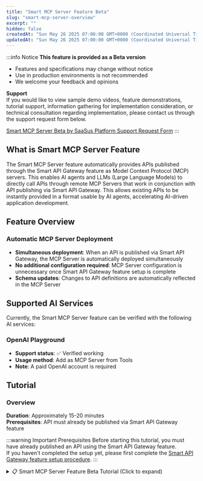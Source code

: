 ```yaml
---
title: "Smart MCP Server Feature Beta"
slug: "smart-mcp-server-overview"
excerpt: ""
hidden: false
createdAt: "Sun May 26 2025 07:00:00 GMT+0000 (Coordinated Universal Time)"
updatedAt: "Sun May 26 2025 07:00:00 GMT+0000 (Coordinated Universal Time)"
---
```


:::info Notice
**This feature is provided as a Beta version**

- Features and specifications may change without notice
- Use in production environments is not recommended
- We welcome your feedback and opinions

**Support**  
If you would like to view sample demo videos, feature demonstrations, tutorial support, information gathering for implementation consideration, or technical consultation regarding implementation, please contact us through the support request form below.

[Smart MCP Server Beta by SaaSus Platform Support Request Form](https://forms.gle/DVDqrcNc525E9GG68)
:::

## What is Smart MCP Server Feature

The Smart MCP Server feature automatically provides APIs published through the Smart API Gateway feature as Model Context Protocol (MCP) servers. This enables AI agents and LLMs (Large Language Models) to directly call APIs through remote MCP Servers that work in conjunction with API publishing via Smart API Gateway. This allows existing APIs to be instantly provided in a format usable by AI agents, accelerating AI-driven application development.

## Feature Overview

### Automatic MCP Server Deployment
- **Simultaneous deployment**: When an API is published via Smart API Gateway, the MCP Server is automatically deployed simultaneously
- **No additional configuration required**: MCP Server configuration is unnecessary once Smart API Gateway feature setup is complete
- **Schema updates**: Changes to API definitions are automatically reflected in the MCP Server

## Supported AI Services

Currently, the Smart MCP Server feature can be verified with the following AI services:

### OpenAI Playground
- **Support status**: ✅ Verified working
- **Usage method**: Add as MCP Server from Tools
- **Note**: A paid OpenAI account is required

## Tutorial

### Overview

**Duration**: Approximately 15-20 minutes  
**Prerequisites**: API must already be published via Smart API Gateway feature

:::warning Important Prerequisites
Before starting this tutorial, you must have already published an API using the Smart API Gateway feature.<br/>
If you haven't completed the setup yet, please first complete the [Smart API Gateway feature setup procedure](./manual.mdx).
:::

<details>
<summary>📋 Smart MCP Server Feature Beta Tutorial (Click to expand)</summary>
<div>

This tutorial explains the procedure for setting up APIs published via Smart API Gateway feature as MCP Servers that can be used by AI services.

---

## Step 1: Access SaaS Development Console

1. Log in to the [SaaS Development Console](https://settings.console.saasus.io/dashboard)
2. Select **Smart API Gateway** from the left menu
3. Confirm that the API is in a published state

![smart-mcp-server-tutorial-1](/ja/img/api-gateway-function/smart-mcp-server-tutorial-1.png)

---

## Step 2: Confirm MCP Server Endpoint

When the API is successfully published via Smart API Gateway feature, the following information will be displayed, so please note it down:

- **MCP Server Endpoint**: The endpoint for AI services to connect to

![smart-mcp-server-tutorial-2](/ja/img/api-gateway-function/smart-mcp-server-tutorial-2.png)

---

## Step 3: Confirm API Key

1. Log in to the SaaS Operation Console
2. Select **User Management** from the left menu
3. Click the **API Key Management button** in the Actions column for a specific user
4. Note down the API key displayed in the dialog (if not yet issued, please issue a new one)

![smart-mcp-server-tutorial-3](/ja/img/api-gateway-function/smart-mcp-server-tutorial-3.png)

## Step 4: Prepare OpenAI Playground

:::warning Important Notice
Using OpenAI Playground requires a **paid OpenAI account**. It cannot be used with a free account.<br/>
Additionally, usage fees are incurred for each API call, so please manage your budget appropriately with proper settings.
:::

### OpenAI Account Preparation

This step confirms the prerequisites for using OpenAI Playground and performs necessary account setup.

#### 1. OpenAI Account Creation/Login

1. Access [OpenAI Platform](https://platform.openai.com/)
2. Navigate to the account creation screen from "Sign up"
3. Enter required authentication information such as email address and password, and perform email verification
4. Enter your name, date of birth, Organization name, and "What best describes you?"
5. Fill in "Invite your team" and "Make your first API call" according to your situation
6. For "Add some API credits", click "I'll buy credits later" as we'll set this up later

Registration is now complete.

#### 2. Payment Method Setup (Required)

:::danger Important
Setting up a payment method is **required** to use OpenAI Playground.
:::

1. Log in to [OpenAI Platform](https://platform.openai.com/)
2. Click the account icon in the upper right and select "Your Profile" from the displayed menu
3. Select "Billing" from the side menu
4. Add a valid credit card from "Add payment details" and charge credits

#### 3. Confirm OpenAI Playground Access

1. Access [OpenAI Playground](https://platform.openai.com/playground)
2. Confirm that the chat screen displays normally
3. Send a simple message to confirm availability

---

## Step 5: Operation Verification with AI Services

:::info
Currently, only operation verification with OpenAI Playground is supported.
:::

### OpenAI Playground

1. Access [OpenAI Playground](https://platform.openai.com/playground)
2. Click **Create...** in the **Tools** section
3. Select **MCP Server**
  ![smart-mcp-server-tutorial-4](/ja/img/api-gateway-function/smart-mcp-server-tutorial-4.png)
4. Select **Add New**
  ![smart-mcp-server-tutorial-5](/ja/img/api-gateway-function/smart-mcp-server-tutorial-5.png)
5. Enter values in the displayed form:
  - **URL**: The **MCP Server endpoint** you noted down
  - **Label**: Any label
  - **Authentication**: Select **Custom headers**
    - Key: **x-api-key**
    - Value: The **API key** you noted down
  ![smart-mcp-server-tutorial-6](/ja/img/api-gateway-function/smart-mcp-server-tutorial-6.png)
6. Click **Connect**
7. Upon success, a list of available APIs will be displayed in Tools
　![smart-mcp-server-tutorial-7](/ja/img/api-gateway-function/smart-mcp-server-tutorial-7.png)
8. Click **Add**
9. Confirm that the added MCP Server is displayed in the **Tools** section
　![smart-mcp-server-tutorial-8](/ja/img/api-gateway-function/smart-mcp-server-tutorial-8.png)

---

## Step 6: API Call Test from AI Services

### OpenAI Playground

1. In the chat, enter "Tell me what operations are available with (**MCP Server name**)"
  ![smart-mcp-server-tutorial-9](/ja/img/api-gateway-function/smart-mcp-server-tutorial-9.png)
2. When you receive a response saying "I can retrieve inventory information based on the provided API key", instruct it to retrieve inventory information by providing the API key
3. When the API to call and "Approve" button are displayed, click it
  ![smart-mcp-server-tutorial-9](/ja/img/api-gateway-function/smart-mcp-server-tutorial-10.png)
4. Confirm if the response is as expected
  ![smart-mcp-server-tutorial-10](/ja/img/api-gateway-function/smart-mcp-server-tutorial-11.png)

## Step 7: Error Troubleshooting

### Common Issues and Solutions

#### 1. Cannot connect to MCP Server

**Symptom**: AI service cannot connect to MCP Server

**Solution**:
- Confirm that the API Key is set correctly
- Check network connection

#### 2. API call fails

**Symptom**: API calls via MCP Server result in errors

**Solution**:
- Confirm that the API published via Smart API Gateway feature works normally without going through MCP Server
- Check API Key permission settings
- Check if throttling limits have been reached

#### 3. Tools not displayed

**Symptom**: Tool list is not displayed in AI service

**Solution**:
- Confirm that the API is normally published via Smart API Gateway feature
- Clear browser cache and retry

---

## Summary

In this tutorial, you learned how to publish APIs for AI services using the Smart MCP Server feature.

### Completed Content

- Confirming MCP Server endpoint
- Connection setup in AI service (OpenAI Playground)
- API call testing

:::info
If you have questions about the Smart MCP Server feature or need support, please contact us through the [support request form](https://forms.gle/DVDqrcNc525E9GG68).
:::

</div>
</details>